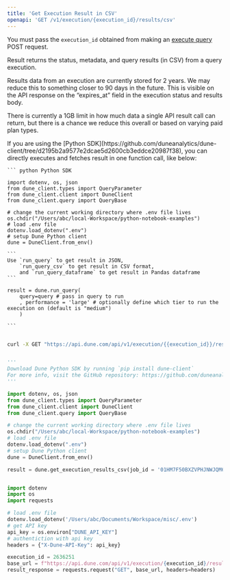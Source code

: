 ```yaml
---
title: 'Get Execution Result in CSV'
openapi: 'GET /v1/execution/{execution_id}/results/csv'
---
```


You must pass the `execution_id` obtained from making an [execute query](execute-query) POST request. 

Result returns the status, metadata, and query results (in CSV) from a query execution.

<Info> Results data from an execution are currently stored for 2 years. We may reduce this to something closer to 90 days in the future. This is visible on the API response on the “expires_at” field in the execution status and results body. </Info>

<Info> There is currently a 1GB limit in how much data a single API result call can return, but there is a chance we reduce this overall or based on varying paid plan types. </Info>

<Accordion title="Execute query and get result in one call">
  <Tip> If you are using the [Python SDK](https://github.com/duneanalytics/dune-client/tree/d2195b2a9577e2dcae5d2600cb3eddce20987f38), you can directly executes and fetches result in one function call, like below: </Tip>

    ``` python Python SDK 

    import dotenv, os, json
    from dune_client.types import QueryParameter
    from dune_client.client import DuneClient
    from dune_client.query import QueryBase

    # change the current working directory where .env file lives
    os.chdir("/Users/abc/local-Workspace/python-notebook-examples")
    # load .env file
    dotenv.load_dotenv(".env")
    # setup Dune Python client
    dune = DuneClient.from_env()

    ```
    Use `run_query` to get result in JSON, 
        `run_query_csv` to get result in CSV format, 
        and `run_query_dataframe` to get result in Pandas dataframe
    ```

    result = dune.run_query(
        query=query # pass in query to run 
        , performance = 'large' # optionally define which tier to run the execution on (default is "medium")
        )

    ```
</Accordion>

<RequestExample>

```bash cURL

curl -X GET "https://api.dune.com/api/v1/execution/{{execution_id}}/results/csv" -H x-dune-api-key:{{api_key}}

```

```python Python SDK

'''
Download Dune Python SDK by running `pip install dune-client`
For more info, visit the GitHub repository: https://github.com/duneanalytics/dune-client/tree/d2195b2a9577e2dcae5d2600cb3eddce20987f38
'''

import dotenv, os, json
from dune_client.types import QueryParameter
from dune_client.client import DuneClient
from dune_client.query import QueryBase

# change the current working directory where .env file lives
os.chdir("/Users/abc/local-Workspace/python-notebook-examples")
# load .env file
dotenv.load_dotenv(".env")
# setup Dune Python client
dune = DuneClient.from_env()

result = dune.get_execution_results_csv(job_id = '01HM7F50BXZVPHJNWJQM6GMS1M') # pass in the execution_id

```

```python Python

import dotenv
import os
import requests

# load .env file
dotenv.load_dotenv('/Users/abc/Documents/Workspace/misc/.env')
# get API key
api_key = os.environ["DUNE_API_KEY"]
# authentiction with api key
headers = {"X-Dune-API-Key": api_key}

execution_id = 2636251
base_url = f"https://api.dune.com/api/v1/execution/{execution_id}/results/csv"
result_response = requests.request("GET", base_url, headers=headers)

```

</RequestExample>
